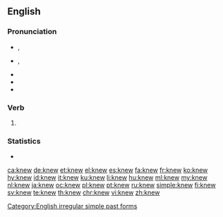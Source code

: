 ==English==
{{slim-wikipedia|dab=knew}}
===Pronunciation===
* {{a|RP}} {{enPR|nyo͞o}}, {{IPA|/ˈnjuː/|lang=en}}
* {{a|US}} {{enPR|no͞o}}, {{IPA|/ˈn(j)uː/|lang=en}}
* {{audio|en-us-knew.ogg|Audio (US)|lang=en}}
* {{rhymes|uː|lang=en}}
* {{homophones|lang=en|new}}

===Verb===
{{head|en|verb form}}

# {{en-simple past of|know}}

===Statistics===
* {{rank|mind|heart|going|205|knew|seen|better|name}}

[[Category:English irregular simple past forms]]

[[ca:knew]]
[[de:knew]]
[[et:knew]]
[[el:knew]]
[[es:knew]]
[[fa:knew]]
[[fr:knew]]
[[ko:knew]]
[[hy:knew]]
[[id:knew]]
[[it:knew]]
[[ku:knew]]
[[li:knew]]
[[hu:knew]]
[[ml:knew]]
[[my:knew]]
[[nl:knew]]
[[ja:knew]]
[[oc:knew]]
[[pl:knew]]
[[pt:knew]]
[[ru:knew]]
[[simple:knew]]
[[fi:knew]]
[[sv:knew]]
[[te:knew]]
[[th:knew]]
[[chr:knew]]
[[vi:knew]]
[[zh:knew]]